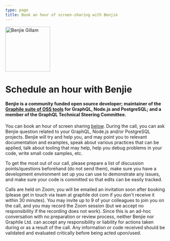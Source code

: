 ```yaml
---
type: page
title: Book an hour of screen-sharing with Benjie
---
```



<div style={{maxWidth: '52rem', margin: 'auto'}}>

<p style={{ textAlign: "center" }}>
  <Image
    width="140"
    height="140"
    style={{ display: "inline-block", borderRadius: "50%", overflow: "hidden" }}
    src="/img/avatar.jpg"
    alt="Benjie Gillam"
  />
</p>

# Schedule an hour with Benjie

#### Benjie is a community funded open source developer; maintainer of the [Graphile suite of OSS tools](https://github.com/graphile) for GraphQL, Node.js and PostgreSQL; and a member of the GraphQL Technical Steering Committee.

You can book an hour of screen sharing [below](#book). During the call, you can
ask Benjie question related to your GraphQL, Node.js and/or PostgreSQL projects.
Benjie will try and help you, and may point you to relevant documentation and
examples, speak about various practices that can be applied, talk about tooling
that may help, help you debug problems in your code, write small code samples,
etc.

To get the most out of our call, please prepare a list of discussion
points/questions beforehand (do not send them), make sure you have a development
environment set up you can use to demonstrate any issues, and make sure your
code is committed so that edits can be easily tracked.

Calls are held on Zoom; you will be emailed an invitation soon after booking
(please get in touch via team at graphile dot com if you don't receive it within
30 minutes). You may invite up to 9 of your colleagues to join you on the call,
and you may record the Zoom session (but we accept no responsibility if the
recording does not work). Since this is an ad-hoc conversation with no
preparation or review process, neither Benjie nor Graphile Ltd. can accept any
responsibility or liability for actions taken during or as a result of the call.
Any information or code received should be validated and evaluated critically
before being acted upon/used.

<a name="book" />

<Calendly />

</div>
